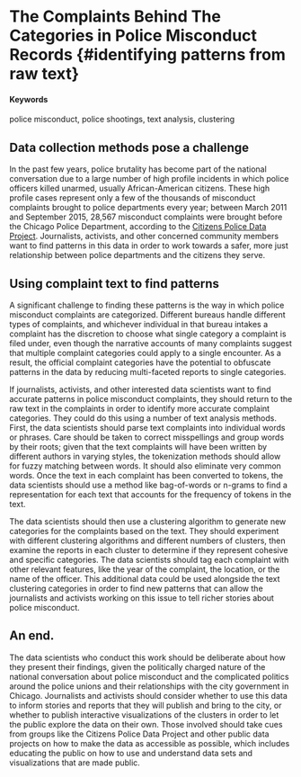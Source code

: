 # The Complaints Behind The Categories in Police Misconduct Records {#identifying patterns from raw text}

#### Keywords {-}

police misconduct, police shootings, text analysis, clustering

## Data collection methods pose a challenge

In the past few years, police brutality has become part of the national conversation due to a large number of high profile incidents in which police officers killed unarmed, usually African-American citizens. These high profile cases represent only a few of the thousands of misconduct complaints brought to police departments every year; between March 2011 and September 2015, 28,567 misconduct complaints were brought before the Chicago Police Department, according to the [Citizens Police Data Project](https://cpdb.co/findings/). Journalists, activists, and other concerned community members want to find patterns in this data in order to work towards a safer, more just relationship between police departments and the citizens they serve.

## Using complaint text to find patterns

A significant challenge to finding these patterns is the way in which police misconduct complaints are categorized. Different bureaus handle different types of complaints, and whichever individual in that bureau intakes a complaint has the discretion to choose what single category a complaint is filed under, even though the narrative accounts of many complaints suggest that multiple complaint categories could apply to a single encounter. As a result, the official complaint categories have the potential to obfuscate patterns in the data by reducing multi-faceted reports to single categories.

If journalists, activists, and other interested data scientists want to find accurate patterns in police misconduct complaints, they should return to the raw text in the complaints in order to identify more accurate complaint categories. They could do this using a number of text analysis methods. First, the data scientists should parse text complaints into individual words or phrases. Care should be taken to correct misspellings and group words by their roots; given that the text complaints will have been written by different authors in varying styles, the tokenization methods should allow for fuzzy matching between words. It should also eliminate very common words.   Once the text in each complaint has been converted to tokens, the data scientists should use a method like bag-of-words or n-grams to find a representation for each text that accounts for the frequency of tokens in the text.

The data scientists should then use a clustering algorithm to generate new categories for the complaints based on the text. They should experiment with different clustering algorithms and different numbers of clusters, then examine the reports in each cluster to determine if they represent cohesive and specific categories. The data scientists should tag each complaint with other relevant features, like the year of the complaint, the location, or the name of the officer. This additional data could be used alongside the text clustering categories in order to find new patterns that can allow the journalists and activists working on this issue to tell richer stories about police misconduct.

## An end.

The data scientists who conduct this work should be deliberate about how they present their findings, given the politically charged nature of the national conversation about police misconduct and the complicated politics around the police unions and their relationships with the city government in Chicago. Journalists and activists should consider whether to use this data to inform stories and reports that they will publish and bring to the city, or whether to publish interactive visualizations of the clusters in order to let the public explore the data on their own. Those involved should take cues from groups like the Citizens Police Data Project and other public data projects on how to make the data as accessible as possible, which includes educating the public on how to use and understand data sets and visualizations that are made public.
